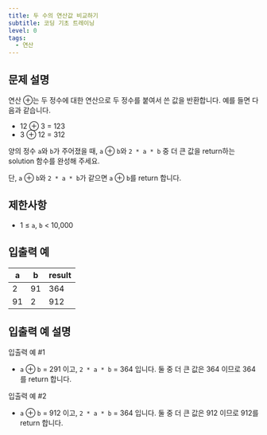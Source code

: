 ```yaml
---
title: 두 수의 연산값 비교하기
subtitle: 코딩 기초 트레이닝
level: 0
tags:
  - 연산
---
```


## 문제 설명

연산 ⊕는 두 정수에 대한 연산으로 두 정수를 붙여서 쓴 값을 반환합니다. 예를 들면 다음과 같습니다.

- 12 ⊕ 3 = 123
- 3 ⊕ 12 = 312

양의 정수 `a`와 `b`가 주어졌을 때, `a` ⊕ `b`와 `2 * a * b` 중 더 큰 값을 return하는 solution 함수를 완성해 주세요.

단, `a` ⊕ `b`와 `2 * a * b`가 같으면 `a` ⊕ `b`를 return 합니다.

## 제한사항

- 1 ≤ `a`, `b` < 10,000

## 입출력 예

| a   | b   | result |
| --- | --- | ------ |
| 2   | 91  | 364    |
| 91  | 2   | 912    |

## 입출력 예 설명

입출력 예 #1

- `a` ⊕ `b` = 291 이고, `2 * a * b` = 364 입니다. 둘 중 더 큰 값은 364 이므로 364를 return 합니다.

입출력 예 #2

- `a` ⊕ `b` = 912 이고, `2 * a * b` = 364 입니다. 둘 중 더 큰 값은 912 이므로 912를 return 합니다.
